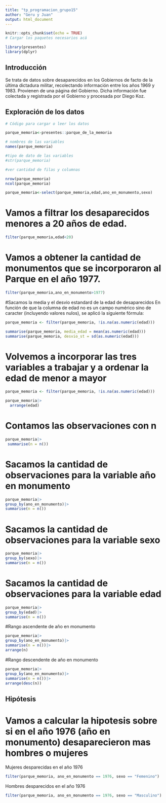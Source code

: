 ```yaml
---
title: "tp_programacion_grupo15"
author: "Geru y Juan"
output: html_document
---
```



```r
knitr::opts_chunk$set(echo = TRUE)
# Cargar los paquetes necesarios acá

library(presentes)
library(dplyr)

```


## Introducción
Se trata de datos sobre desaparecidos en los Gobiernos de facto de la última dictadura militar, recolectando información entre los años 1969 y 1983.
Provienen de una página del Gobierno.
Dicha información fue colectada y registrada por el Gobierno y procesada por Diego Koz.


## Exploración de los datos


```r
# Código para cargar o leer los datos

parque_memoria<-presentes::parque_de_la_memoria
```


```r

# nombres de las variables
names(parque_memoria)

#tipo de dato de las variables
#str(parque_memoria)

#ver cantidad de filas y columnas 

nrow(parque_memoria)
ncol(parque_memoria)
```


```r
parque_memoria<-select(parque_memoria,edad,ano_en_monumento,sexo)
```

# Vamos a filtrar los desaparecidos menores a 20 años de edad.
```r
filter(parque_memoria,edad<20)
```


# Vamos a obtener la cantidad de monumentos que se incorporaron al Parque en el año 1977.

```r
filter(parque_memoria,ano_en_monumento>1977)
```

#Sacamos la media y el desvio estandard de la edad de desaparecidos
En función de que la columna de edad no es un campo numérico sino de caracter (incluyendo valores nulos), se aplicó la siguiente fórmula:

```r
parque_memoria <- filter(parque_memoria, !is.na(as.numeric(edad)))
```
```r
summarise(parque_memoria, media_edad = mean(as.numeric(edad)))
summarise(parque_memoria, desvio_st = sd(as.numeric(edad)))

```

# Volvemos a incorporar las tres variables a trabajar y a ordenar la edad de menor a mayor 

```r
parque_memoria <- filter(parque_memoria, !is.na(as.numeric(edad)))

```
```r
parque_memoria|>
  arrange(edad)
```

# Contamos las observaciones con n
```r
parque_memoria|>
 summarise(n = n())
```

# Sacamos la cantidad de observaciones para la variable año en monumento

```r
parque_memoria|>
group_by(ano_en_monumento)|>
summarise(n = n())
```

# Sacamos la cantidad de observaciones para la variable sexo

```r
parque_memoria|>
group_by(sexo)|>
summarise(n = n())
```


# Sacamos la cantidad de observaciones para la variable edad

```r
parque_memoria|>
group_by(edad)|>
summarise(n = n())
```



#Rango ascendente de año en monumento
```r
parque_memoria|>
group_by(ano_en_monumento)|>
summarise(n = n())|>
arrange(n)
```

#Rango descendente de año en monumento
```r
parque_memoria|>
group_by(ano_en_monumento)|>
summarise(n = n())|>
arrange(desc(n))
```


## Hipótesis

# Vamos a calcular la hipotesis sobre si en el año 1976 (año en monumento) desaparecieron mas hombres o mujeres

Mujeres desparecidas en el año 1976
```r
filter(parque_memoria, ano_en_monumento == 1976, sexo == "Femenino")
```

Hombres desparecidos en el año 1976
```r
filter(parque_memoria, ano_en_monumento == 1976, sexo == "Masculino")
```
